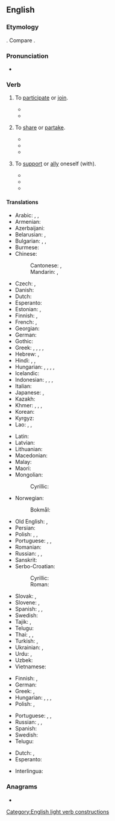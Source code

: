 ==English==

===Etymology===
{{calque|en|la|participō}}. Compare {{m|en|partake}}.

===Pronunciation===
* {{audio|en|En-au-take part.ogg|Audio (AU)}}

===Verb===
{{en-verb|take<,,took,taken> part}}

# {{lb|en|idiomatic|intransitive|with "in"}} To [[participate]] or [[join]].
#: {{ux|en|He declined to '''take part''' in the meeting because he did not feel he had anything to add.}}
#: {{ux|en|I listened to a discussion in which she '''took part'''.}}
#* {{quote-book|en|year=2000|title=Women, Violence and War|author=Vesna Nikolić-Ristanović|page=|ISBN=9639116602|passage=They are killed, tortured, made to '''take part''' in the fighting, banished from their homes.}}
#* {{quote-book|en|year=2016|title=The Utopian Human Right to Science and Culture|author=Anna Maria Andersen Nawrot|page=|ISBN=1317012704|passage=Thus the revolution is that one can speak about an access to digital culture within the right to '''take part''' in cultural life.}}
# {{lb|en|idiomatic}} To [[share]] or [[partake]].
#* {{quote-book|en|year=1829|title=The Christian's sketch book|author=Jabez Burns|page=96|ISBN=|passage=So didst thou love man, that thou wouldest '''take part''' with him of his misery, that he might '''take part''' with thee of thy blessedness.}}
#* {{quote-book|en|year=2007|title=The History of Umuchu|author=S. A. Nnolim|page=50|ISBN=1435705076|passage=We have two famous tribal drums called Ntiri and Abia which are so stimulating that everybody used to '''take part''' when they sounded, but ''Ndiuka'' were educated not to dance it because it is native.}}
#* {{quote-book|en|year=2012|title=The Parish Churches of Loudoun and their Clergy up to 1845|author=Alastair Hendry|page=39|ISBN=1471767167|passage=Importantly now, all of the parishioners were expected to participate in singing God's praise and at communion received the bread and wine at tables set out for all to '''take part'''.}}
# {{lb|en|dated}} To [[support]] or [[ally]] oneself (with).
#* {{quote-book|en|year=1820|title=The Literary and Scientific Repository, and Critical Review|author=Charles Kitchell Gardner|page=|ISBN=|passage=Yet we '''take part''', on the whole, with the author : — and heartily wish him success in the great object of vindicating his country from unmerited aspersions, and trying to make us, in England, ashamed of the vices and defects which he has taken the trouble to point out in our national character and institutions.}}
#* {{quote-book|en|year=1824|title=The Parliamentary Debates - Volume 9|author=|page=195|ISBN=|passage=When the Spaniards were formerly contending against France, the noble earl said he felt for them, but he then recommended a cautious and prudent line of conduct to this country, and advised us not to '''take part''' with Spain.}}
#* {{quote-book|en|year=1891|title=A Collection of Treaties, Engagements, and Other Papers of Importance|author=William Logan|page=61|ISBN=8120604490|passage=At any time, if the French or any country Powers of Malabar shall design to come against the Honourable English Company, or the said Honourable English Company shall propose going against any of the above mentioned, I oblige myself, by this writing, to act entirely on the part of the Honourable English Company, and to assist them readily with 300 men armed with my fire arms, at all times that the Chief of Tellicherry shall advise or ask me, and in no respect will I '''take part''' with them, who may be the Honourable Company's enemies.}}

====Translations====
{{trans-top|participate or join}}
* Arabic: {{t|ar|شَارَكَ}}, {{t|ar|سَاهَمَ}}, {{t|ar|اِشْتَرَكَ}}
* Armenian: {{t+|hy|մասնակցել}}
* Azerbaijani: {{t+|az|iştirak etmək}}
* Belarusian: {{t|be|браць удзе́л|impf}}, {{t|be|ўзяць удзе́л|pf}}
* Bulgarian: {{t+|bg|уча́ствувам|impf}}, {{t|bg|взе́мам уча́стие|impf}}, {{t|bg|взе́ма уча́стие|pf}}
* Burmese: {{t+|my|နွှဲ}}
* Chinese:
*: Cantonese: {{t|yue|參加}}, {{t|yue|参加|tr=caam1 gaa1}}
*: Mandarin: {{t+|cmn|參加|}}, {{t+|cmn|参加|tr=cānjiā}}
* Czech: {{t|cs|účastnit|impf|alt=účastnit se}}, {{t|cs|zúčastnit|pf|alt=zúčastnit se}}
* Danish: {{t|da|deltage}}
* Dutch: {{t+|nl|deelnemen}}
* Esperanto: {{t|eo|partopreni}}
* Estonian: {{t|et|osa võtma}}, {{t+|et|osalema}}
* Finnish: {{t+|fi|osallistua}}, {{t+|fi|ottaa osaa}}
* French: {{t+|fr|participer}}, {{t+|fr|prendre part}}
* Georgian: {{t|ka|მონაწილეობა}}
* German: {{t+|de|teilnehmen}}
* Gothic: {{t|got|𐌲𐌰𐌼𐌰𐌹𐌽𐌾𐌰𐌽}}
* Greek: {{t+|el|μοιράζομαι}}, {{t|el|συνεργώ σε}}, {{t|el|παίρνω μέρος}}, {{t|el|παίρνω μερίδιο}}, {{t+|el|συμμετέχω}}
* Hebrew: {{t|he|לקח חלק|tr=lakákh khélek}}, {{t|he|השתתף|tr=hishtatéf}}
* Hindi: {{t|hi|भाग लेना}}, {{t|hi|हिस्सा लेना}}, {{t|hi|शराकत करना}}
* Hungarian: {{t+|hu|részt vesz}}, {{t+|hu|társul}}, {{t+|hu|csatlakozik}}, {{t+|hu|közreműködik}}, {{t|hu|részt vállal}}
* Icelandic: {{t+|is|taka þátt}}
* Indonesian: {{t|id|ambil bagian}}, {{t+|id|berpartisipasi}}, {{t|id|turut serta}}, {{t+|id|ikut serta}}
* Italian: {{t+|it|partecipare}}
* Japanese: {{t+|ja|参加|tr=さんかする, sanka suru|alt=参加する}}, {{t|ja|加わる|tr=くわわる, kuwawaru}}
* Kazakh: {{t|kk|қатысу}}
* Khmer: {{t|km|ចូលរួម}}, {{t|km|មូត}} {{qualifier|archaic}}, {{t+|km|រួម}}, {{t|km|ចូលដៃ}}
* Korean: {{t+|ko|참가하다}}
* Kyrgyz: {{t+|ky|катышуу}}
* Lao: {{t|lo|ເຂົ້າຮ່ວມ}}, {{t|lo|ຮ່ວມ}}, {{t|lo|ເລົ່າ}}
{{trans-mid}}
* Latin: {{t|la|participō}}
* Latvian: {{t|lv|piedalīties}}
* Lithuanian: {{t+|lt|dalyvauti}}
* Macedonian: {{t|mk|учестува|impf}}
* Malay: {{t|ms|menyertai}}
* Maori: {{t|mi|uru}}
* Mongolian:
*: Cyrillic: {{t+|mn|оролцох}}
* Norwegian:
*: Bokmål: {{t+|nb|delta}}
* Old English: {{t|ang|dǣlniman}}, {{t|ang|drēogan}} 
* Persian: {{t+|fa|شرکت کردن|tr=šerkat kardan}}
* Polish: {{t+|pl|brać udział|impf}}, {{t+|pl|wziąć udział|pf}}, {{t+|pl|uczestniczyć|impf}}
* Portuguese: {{t+|pt|participar}}, {{t|pt|ter parte}}, {{t+|pt|tomar parte}}
* Romanian: {{t+|ro|participa}}
* Russian: {{t|ru|принима́ть уча́стие|impf}}, {{t+|ru|приня́ть уча́стие|pf}}, {{t+|ru|уча́ствовать|impf}}
* Sanskrit: {{t+|sa|सचते}}
* Serbo-Croatian:
*: Cyrillic: {{t|sh|у̀чествовати|impf}}
*: Roman: {{t+|sh|ùčestvovati|impf}}
* Slovak: {{t|sk|zúčastňovať sa|impf}}, {{t|sk|zúčastniť sa|pf}}
* Slovene: {{t|sl|udeleževati se|impf}}, {{t|sl|udeležiti se|pf}}
* Spanish: {{t+|es|participar}}, {{t|es|tomar parte}}, {{t+|es|terciar}}
* Swedish: {{t+|sv|delta}}
* Tajik: {{t|tg|иштирок кардан}}, {{t|tg|ширкат кардан}}
* Telugu: {{t+|te|పాల్గొను}}
* Thai: {{t|th|เข้าร่วม}}, {{t+|th|ร่วมมือ}}, {{t+|th|ร่วม}}
* Turkish: {{t+|tr|katılmak}}, {{t+|tr|iştirak etmek}}
* Ukrainian: {{t+|uk|бра́ти у́часть|impf}}, {{t|uk|взя́ти у́часть|pf}}
* Urdu: {{t|ur|اشتراک کرنا|tr=iśtirāk karnā}}, {{t|ur|شراکت کرنا|tr=śarākat karnā}}
* Uzbek: {{t|uz|ishtiroq etmoq}}
* Vietnamese: {{t+|vi|tham gia}}
{{trans-bottom}}

{{trans-top|share or partake}}
* Finnish: {{t+|fi|osallistua}}, {{t|fi|[[olla]] [[mukana]]}}
* German: {{t+|de|teilhaben}}
* Greek: {{t+|el|μεταλαμβάνω|sc=Grek}}, {{t+|el|κοινωνώ|sc=Grek}} {{qualifier|of the Sacrament}}
* Hungarian: {{t+|hu|részesül}}, {{t+|hu|részesedik}}, {{t|hu|osztozik}}, {{t|hu|kiveszi a részét}}
* Polish: {{t+|pl|brać udział}}, {{t+|pl|uczestniczyć}}
{{trans-mid}}
* Portuguese: {{t+|pt|participar}}, {{t|pt|ter parte}}, {{t+|pt|tomar parte}}
* Russian: {{t+|ru|разделя́ть|impf}}, {{t+|ru|раздели́ть|pf}}, {{t+|ru|отве́дать|pf}}
* Spanish: {{t|es|tomar parte}}
* Swedish: {{t+|sv|dela}}
* Telugu: {{t|te|పాలు పంచుకొను}}
{{trans-bottom}}

{{checktrans-top}}
* Dutch: {{t+check|nl|deelnemen}}, {{t+check|nl|meedoen}}
* Esperanto: {{t-check|eo|partopreni}}
{{trans-mid}}
* Interlingua: {{t-check|ia|participar}}
{{trans-bottom}}

===Anagrams===
* {{anagrams|en|a=aaekprtt|Tetra Pak}}

[[Category:English light verb constructions]]